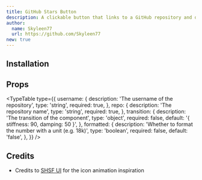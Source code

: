 ```yaml
---
title: GitHub Stars Button
description: A clickable button that links to a GitHub repository and displays the number of stars.
author:
  name: Skyleen77
  url: https://github.com/Skyleen77
new: true
---
```


<ComponentPreview name="github-stars-button-demo" />

## Installation

<ComponentInstallation name="github-stars-button" />

## Props

<TypeTable
  type={{
    username: {
      description: 'The username of the repository',
      type: 'string',
      required: true,
    },
    repo: {
      description: 'The repository name',
      type: 'string',
      required: true,
    },
    transition: {
      description: 'The transition of the component',
      type: 'object',
      required: false,
      default: '{ stiffness: 90, damping: 50 }',
    },
    formatted: {
      description: 'Whether to format the number with a unit (e.g. 18k)',
      type: 'boolean',
      required: false,
      default: 'false',
    },
  }}
/>

## Credits

- Credits to [SHSF UI](https://www.shsfui.com/primitives/buttons/heart-button) for the icon animation inspiration
